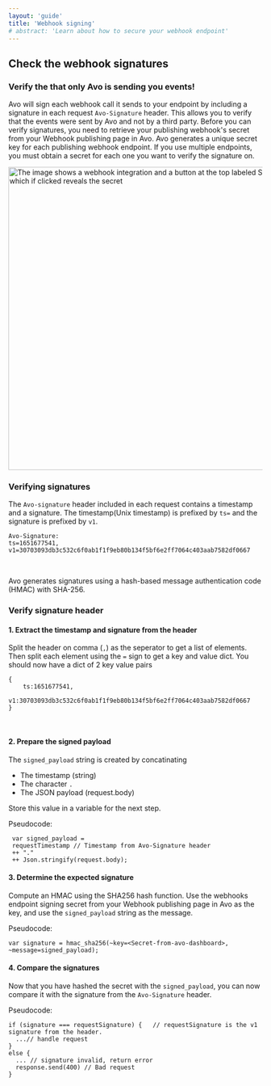 ```yaml
---
layout: 'guide'
title: 'Webhook signing'
# abstract: 'Learn about how to secure your webhook endpoint'
---
```




## Check the webhook signatures

### Verify the that only Avo is sending you events!

Avo will sign each webhook call it sends to your endpoint by including a signature in each request `Avo-Signature` header. 
This allows you to verify that the events were sent by Avo and not by a third party. 
Before you can verify signatures, you need to retrieve your publishing webhook's secret from your Webhook publishing page in Avo.
Avo generates a unique secret key for each publishing webhook endpoint. If you use multiple endpoints, you must obtain a secret for each one you want to verify the signature on.
<p>
  <img
    src={require('../../../images/signing-secret.png')}
    width="600px"
    alt="The image shows a webhook integration and a button at the top labeled Signing Secret which if clicked reveals the secret"
/>
</p>


### Verifying signatures

The `Avo-signature` header included in each request contains a timestamp and a signature. 
The timestamp(Unix timestamp) is prefixed by `ts=` and the signature is prefixed by `v1`.

```
Avo-Signature:
ts=1651677541,
v1=30703093db3c532c6f0ab1f1f9eb80b134f5bf6e2ff7064c403aab7582df0667
```

<br />

Avo generates signatures using a hash-based message authentication code (HMAC) with SHA-256.

### Verify signature header

#### 1. Extract the timestamp and signature from the header

Split the header on comma (`,`) as the seperator to get a list of elements. Then split each element using the `=` sign to get a key and value dict. 
You should now have a dict of 2 key value pairs

```
{
    ts:1651677541,
    v1:30703093db3c532c6f0ab1f1f9eb80b134f5bf6e2ff7064c403aab7582df0667
}
```

<br />

#### 2. Prepare the signed payload

The `signed_payload` string is created by concatinating
 - The timestamp (string)
 - The character `.`
 - The JSON payload (request.body)

 Store this value in a variable for the next step.

Pseudocode:
 ```
  var signed_payload = 
  requestTimestamp // Timestamp from Avo-Signature header
  ++ "." 
  ++ Json.stringify(request.body);
 ```

#### 3. Determine the expected signature

Compute an HMAC using the SHA256 hash function. Use the webhooks endpoint signing secret from your Webhook publishing page in Avo as the key, and use the `signed_payload` string as the message.

Pseudocode: 
```
var signature = hmac_sha256(~key=<Secret-from-avo-dashboard>, ~message=signed_payload);
```

#### 4. Compare the signatures
Now that you have hashed the secret with the `signed_payload`, you can now compare it with the signature from the `Avo-Signature` header.

Pseudocode:
```
if (signature === requestSignature) {   // requestSignature is the v1 signature from the header.
  ...// handle request
}
else {
  ... // signature invalid, return error
  response.send(400) // Bad request
}
```
